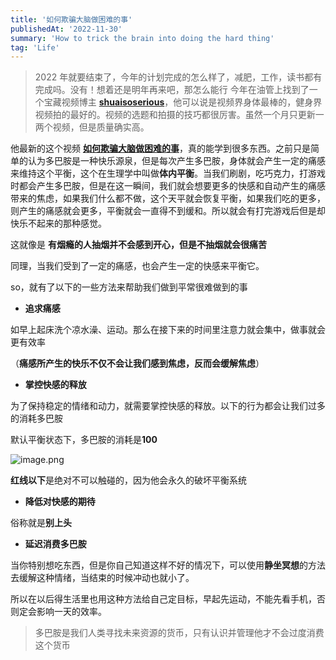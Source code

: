 ```yaml
---
title: '如何欺骗大脑做困难的事'
publishedAt: '2022-11-30'
summary: 'How to trick the brain into doing the hard thing'
tag: 'Life'
---
```



> 2022 年就要结束了，今年的计划完成的怎么样了，减肥，工作，读书都有完成吗。没有！想着还是明年再来吧，那怎么能行
> 今年在油管上找到了一个宝藏视频博主 [**shuaisoserious**](https://www.youtube.com/channel/UCFd-9jAfbuUjwDZjisOwv1w)，他可以说是视频界身体最棒的，健身界视频拍的最好的。视频的选题和拍摄的技巧都很厉害。虽然一个月只更新一两个视频，但是质量确实高。

他最新的这个视频 **[如何欺骗大脑做困难的事](https://www.youtube.com/watch?v=ymZ_NzZHaQM&ab_channel=shuaisoserious)**，真的能学到很多东西。之前只是简单的认为多巴胺是一种快乐源泉，但是每次产生多巴胺，身体就会产生一定的痛感来维持这个平衡，这个在生理学中叫做**体内平衡**。当我们刷剧，吃巧克力，打游戏时都会产生多巴胺，但是在这一瞬间，我们就会想要更多的快感和自动产生的痛感带来的焦虑，如果我们什么都不做，这个天平就会恢复平衡，如果我们吃的更多，则产生的痛感就会更多，平衡就会一直得不到缓和。所以就会有打完游戏后但是却快乐不起来的那种感觉。

这就像是 **有烟瘾的人抽烟并不会感到开心，但是不抽烟就会很痛苦**

同理，当我们受到了一定的痛感，也会产生一定的快感来平衡它。

so，就有了以下的一些方法来帮助我们做到平常很难做到的事

- **追求痛感**

如早上起床洗个凉水澡、运动。那么在接下来的时间里注意力就会集中，做事就会更有效率

（**痛感所产生的快乐不仅不会让我们感到焦虑，反而会缓解焦虑**）

- **掌控快感的释放**

为了保持稳定的情绪和动力，就需要掌控快感的释放。以下的行为都会让我们过多的消耗多巴胺

默认平衡状态下，多巴胺的消耗是**100**

![image.png](https://cdn.hashnode.com/res/hashnode/image/upload/v1667884510270/m0lzx_ohe.png)

**红线以下**是绝对不可以触碰的，因为他会永久的破坏平衡系统

- **降低对快感的期待**

俗称就是**别上头**

- **延迟消费多巴胺**

当你特别想吃东西，但是你自己知道这样不好的情况下，可以使用**静坐冥想**的方法去缓解这种情绪，当结束的时候冲动也就小了。

所以在以后得生活里也用这种方法给自己定目标，早起先运动，不能先看手机，否则定会影响一天的效率。

> 多巴胺是我们人类寻找未来资源的货币，只有认识并管理他才不会过度消费这个货币
